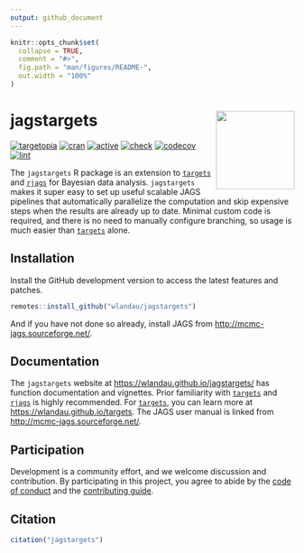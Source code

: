 ```yaml
---
output: github_document
---
```


```r
knitr::opts_chunk$set(
  collapse = TRUE,
  comment = "#>",
  fig.path = "man/figures/README-",
  out.width = "100%"
)
```

# jagstargets <img src='man/figures/logo.png' align="right" height="139"/>

[![targetopia](https://img.shields.io/badge/targetopia-member-000062?style=flat&labelColor=gray)](https://wlandau.github.io/targetopia.html)
[![cran](http://www.r-pkg.org/badges/version/jagstargets)](https://cran.r-project.org/package=jagstargets)
[![active](https://www.repostatus.org/badges/latest/active.svg)](https://www.repostatus.org/#active)
[![check](https://github.com/wlandau/jagstargets/workflows/check/badge.svg)](https://github.com/wlandau/jagstargets/actions?query=workflow%3Acheck)
[![codecov](https://codecov.io/gh/wlandau/jagstargets/branch/main/graph/badge.svg?token=3T5DlLwUVl)](https://codecov.io/gh/wlandau/targets)
[![lint](https://github.com/wlandau/jagstargets/workflows/lint/badge.svg)](https://github.com/wlandau/jagstargets/actions?query=workflow%3Alint)

The `jagstargets` R package is an extension to [`targets`](https://github.com/wlandau/targets) and [`rjags`](https://CRAN.R-project.org/package=rjags) for Bayesian data analysis. `jagstargets` makes it super easy to set up useful scalable JAGS pipelines that automatically parallelize the computation and skip expensive steps when the results are already up to date. Minimal custom code is required, and there is no need to manually configure branching, so usage is much easier than [`targets`](https://github.com/wlandau/targets) alone.

## Installation

Install the GitHub development version to access the latest features and patches.

```r
remotes::install_github("wlandau/jagstargets")
```

And if you have not done so already, install JAGS from <http://mcmc-jags.sourceforge.net/>.

## Documentation

The `jagstargets` website at <https://wlandau.github.io/jagstargets/> has function documentation and vignettes. Prior familiarity with [`targets`](https://github.com/wlandau/targets) and [`rjags`](https://CRAN.R-project.org/package=rjags) is highly recommended. For [`targets`](https://github.com/wlandau/targets), you can learn more at <https://wlandau.github.io/targets>. The JAGS user manual is linked from <http://mcmc-jags.sourceforge.net/>.

## Participation

Development is a community effort, and we welcome discussion and contribution. By participating in this project, you agree to abide by the [code of conduct](https://github.com/wlandau/jagstargets/blob/main/CODE_OF_CONDUCT.md) and the [contributing guide](https://github.com/wlandau/jagstargets/blob/main/CONTRIBUTING.md).

## Citation

```r
citation("jagstargets")
```
